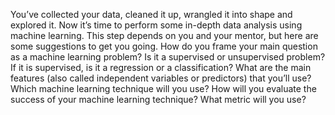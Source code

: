 You've collected your data, cleaned it up, wrangled it into shape and explored it. 
Now it's time to perform some in-depth data analysis using machine learning. 
This step depends on you and your mentor, but here are some suggestions to get you going.
How do you frame your main question as a machine learning problem? Is it a supervised or unsupervised problem? 
If it is supervised, is it a regression or a classification?
What are the main features (also called independent variables or predictors) that you'll use?
Which machine learning technique will you use?
How will you evaluate the success of your machine learning technique? What metric will you use?

